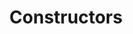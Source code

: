 ---
id: "q_jv1018"
questionType: "TRUE_FALSE"
title: "Constructors"
statement: "A constructor in Java must have a return type."
difficulty: "EASY"
category: "Java"
correctAnswer: false
explanation: "Constructors do not have a return type in Java."
---